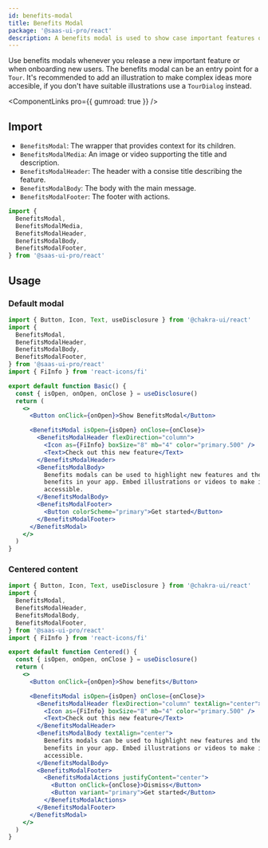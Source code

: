 ```yaml
---
id: benefits-modal
title: Benefits Modal
package: '@saas-ui-pro/react'
description: A benefits modal is used to show case important features or product updates.
---
```


Use benefits modals whenever you release a new important feature or when onboarding new users. The benefits modal can be an entry point for a `Tour`.
It's recommended to add an illustration to make complex ideas more accesible, if you don't have suitable illustrations use a `TourDialog` instead.

<ComponentLinks pro={{ gumroad: true }} />

## Import

- `BenefitsModal`: The wrapper that provides context for its children.
- `BenefitsModalMedia`: An image or video supporting the title and description.
- `BenefitsModalHeader`: The header with a consise title describing the feature.
- `BenefitsModalBody`: The body with the main message.
- `BenefitsModalFooter`: The footer with actions.

```js
import {
  BenefitsModal,
  BenefitsModalMedia,
  BenefitsModalHeader,
  BenefitsModalBody,
  BenefitsModalFooter,
} from '@saas-ui-pro/react'
```

## Usage

### Default modal

```jsx
import { Button, Icon, Text, useDisclosure } from '@chakra-ui/react'
import {
  BenefitsModal,
  BenefitsModalHeader,
  BenefitsModalBody,
  BenefitsModalFooter,
} from '@saas-ui-pro/react'
import { FiInfo } from 'react-icons/fi'

export default function Basic() {
  const { isOpen, onOpen, onClose } = useDisclosure()
  return (
    <>
      <Button onClick={onOpen}>Show BenefitsModal</Button>

      <BenefitsModal isOpen={isOpen} onClose={onClose}>
        <BenefitsModalHeader flexDirection="column">
          <Icon as={FiInfo} boxSize="8" mb="4" color="primary.500" />
          <Text>Check out this new feature</Text>
        </BenefitsModalHeader>
        <BenefitsModalBody>
          Benefits modals can be used to highlight new features and their
          benefits in your app. Embed illustrations or videos to make ideas more
          accessible.
        </BenefitsModalBody>
        <BenefitsModalFooter>
          <Button colorScheme="primary">Get started</Button>
        </BenefitsModalFooter>
      </BenefitsModal>
    </>
  )
}
```

### Centered content

```jsx
import { Button, Icon, Text, useDisclosure } from '@chakra-ui/react'
import {
  BenefitsModal,
  BenefitsModalHeader,
  BenefitsModalBody,
  BenefitsModalFooter,
} from '@saas-ui-pro/react'
import { FiInfo } from 'react-icons/fi'

export default function Centered() {
  const { isOpen, onOpen, onClose } = useDisclosure()
  return (
    <>
      <Button onClick={onOpen}>Show benefits</Button>

      <BenefitsModal isOpen={isOpen} onClose={onClose}>
        <BenefitsModalHeader flexDirection="column" textAlign="center">
          <Icon as={FiInfo} boxSize="8" mb="4" color="primary.500" />
          <Text>Check out this new feature</Text>
        </BenefitsModalHeader>
        <BenefitsModalBody textAlign="center">
          Benefits modals can be used to highlight new features and their
          benefits in your app. Embed illustrations or videos to make ideas more
          accessible.
        </BenefitsModalBody>
        <BenefitsModalFooter>
          <BenefitsModalActions justifyContent="center">
            <Button onClick={onClose}>Dismiss</Button>
            <Button variant="primary">Get started</Button>
          </BenefitsModalActions>
        </BenefitsModalFooter>
      </BenefitsModal>
    </>
  )
}
```

